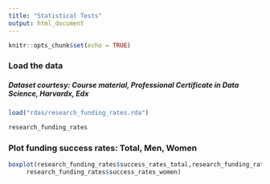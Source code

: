 ```yaml
---
title: "Statistical Tests"
output: html_document
---
```


```r
knitr::opts_chunk$set(echo = TRUE)
```

### Load the data
##### Dataset courtesy: Course material, Professional Certificate in Data Science, Harvardx, Edx
```r
load("rdas/research_funding_rates.rda") 
```
```r
research_funding_rates
```

### Plot funding success rates: Total, Men, Women
```r
boxplot(research_funding_rates$success_rates_total,research_funding_rates$success_rates_men, 
     research_funding_rates$success_rates_women)
```

